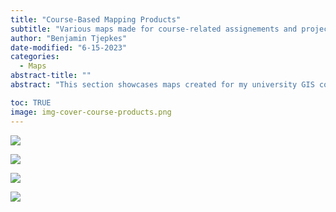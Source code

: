 ```yaml
---
title: "Course-Based Mapping Products"
subtitle: "Various maps made for course-related assignements and projects."
author: "Benjamin Tjepkes"
date-modified: "6-15-2023"
categories:
  - Maps
abstract-title: ""
abstract: "This section showcases maps created for my university GIS courses, mostly using ArcMap and ArcGIS Pro. The goal of these maps was to learn about cartographic design and techniques."

toc: TRUE
image: img-cover-course-products.png
---
```




::: {.gallery}

![](../gallery/img-map-9.jpg){group="course-maps"
description="gvSIG Mobile Survey Development"}


![](../gallery/img-map-1.jpg){group="course-maps"
description="Vineyard and Winery Location Suitability"}

![](../gallery/img-map-2.jpg){group="course-maps"
description="Navigation Map for Aquaculture Demonstration Facility"}

![](../gallery/img-map-4.jpg){group="course-maps"
description="Ordinary High-Water Mark Compliance"}


:::